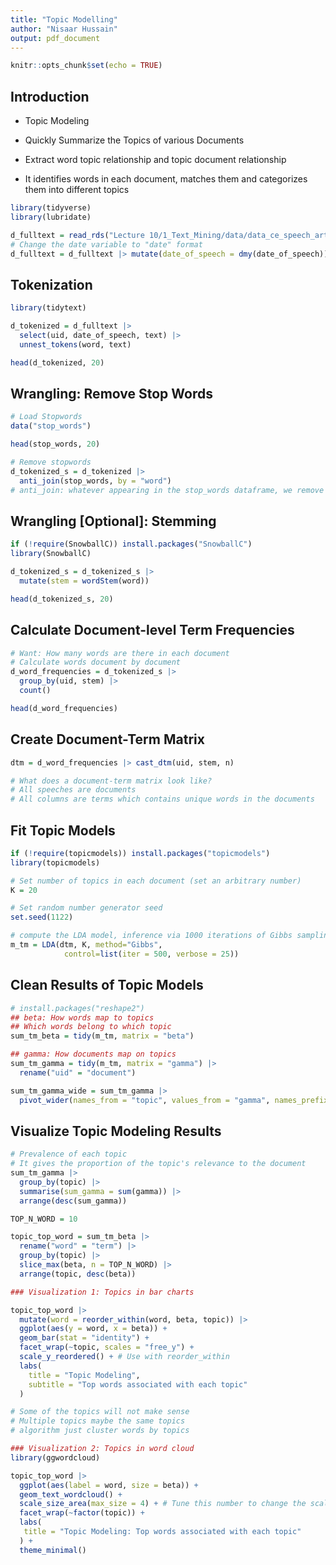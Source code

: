 ```yaml
---
title: "Topic Modelling"
author: "Nisaar Hussain"
output: pdf_document
---
```


```r
knitr::opts_chunk$set(echo = TRUE)
```

## Introduction

-  Topic Modeling

-  Quickly Summarize the Topics of various Documents

-  Extract word topic relationship and topic document relationship

-  It identifies words in each document, matches them and categorizes them into different topics

```r
library(tidyverse)
library(lubridate)
```

```r
d_fulltext = read_rds("Lecture 10/1_Text_Mining/data/data_ce_speech_article.rds")
# Change the date variable to "date" format
d_fulltext = d_fulltext |> mutate(date_of_speech = dmy(date_of_speech))
```

## Tokenization

```r
library(tidytext) 
```

```r
d_tokenized = d_fulltext |>
  select(uid, date_of_speech, text) |>
  unnest_tokens(word, text)

head(d_tokenized, 20)

```

## Wrangling: Remove Stop Words

```r
# Load Stopwords
data("stop_words")

head(stop_words, 20)
```

```r
# Remove stopwords
d_tokenized_s = d_tokenized |>
  anti_join(stop_words, by = "word")
# anti_join: whatever appearing in the stop_words dataframe, we remove it.
```

## Wrangling [Optional]: Stemming

```r
if (!require(SnowballC)) install.packages("SnowballC")
library(SnowballC)
```

```r
d_tokenized_s = d_tokenized_s |>
  mutate(stem = wordStem(word))

head(d_tokenized_s, 20)
```

## Calculate Document-level Term Frequencies

```r
# Want: How many words are there in each document
# Calculate words document by document
d_word_frequencies = d_tokenized_s |>
  group_by(uid, stem) |>
  count()

head(d_word_frequencies)
```

## Create Document-Term Matrix

```r
dtm = d_word_frequencies |> cast_dtm(uid, stem, n)

# What does a document-term matrix look like?
# All speeches are documents
# All columns are terms which contains unique words in the documents
```

## Fit Topic Models

```r
if (!require(topicmodels)) install.packages("topicmodels")
library(topicmodels)

# Set number of topics in each document (set an arbitrary number)
K = 20

# Set random number generator seed
set.seed(1122)

# compute the LDA model, inference via 1000 iterations of Gibbs sampling
m_tm = LDA(dtm, K, method="Gibbs", 
            control=list(iter = 500, verbose = 25))
```

## Clean Results of Topic Models

```r
# install.packages("reshape2")
## beta: How words map to topics
## Which words belong to which topic
sum_tm_beta = tidy(m_tm, matrix = "beta")

## gamma: How documents map on topics
sum_tm_gamma = tidy(m_tm, matrix = "gamma") |>
  rename("uid" = "document") 

sum_tm_gamma_wide = sum_tm_gamma |>
  pivot_wider(names_from = "topic", values_from = "gamma", names_prefix = "topic_")
```

## Visualize Topic Modeling Results

```r
# Prevalence of each topic
# It gives the proportion of the topic's relevance to the document 
sum_tm_gamma |>
  group_by(topic) |>
  summarise(sum_gamma = sum(gamma)) |>
  arrange(desc(sum_gamma))
```

```r
TOP_N_WORD = 10

topic_top_word = sum_tm_beta |>
  rename("word" = "term") |>
  group_by(topic) |>
  slice_max(beta, n = TOP_N_WORD) |>
  arrange(topic, desc(beta))
```

```r
### Visualization 1: Topics in bar charts

topic_top_word |>
  mutate(word = reorder_within(word, beta, topic)) |>
  ggplot(aes(y = word, x = beta)) +
  geom_bar(stat = "identity") +
  facet_wrap(~topic, scales = "free_y") +
  scale_y_reordered() + # Use with reorder_within
  labs(
    title = "Topic Modeling",
    subtitle = "Top words associated with each topic"
  )

# Some of the topics will not make sense
# Multiple topics maybe the same topics 
# algorithm just cluster words by topics 
```

```r
### Visualization 2: Topics in word cloud
library(ggwordcloud)

topic_top_word |>
  ggplot(aes(label = word, size = beta)) +
  geom_text_wordcloud() +
  scale_size_area(max_size = 4) + # Tune this number to change the scale
  facet_wrap(~factor(topic)) +
  labs(
   title = "Topic Modeling: Top words associated with each topic"
  ) +
  theme_minimal()
```
